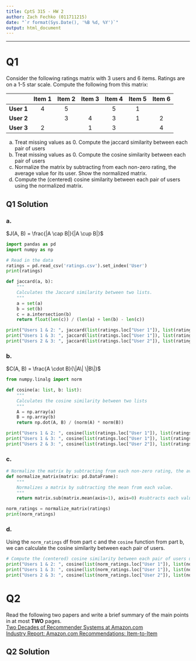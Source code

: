 ```yaml
---
title: CptS 315 - HW 2
author: Zach Fechko (011711215)
date: "`r format(Sys.Date(), '%B %d, %Y')`"
output: html_document
---
```

***


# Q1
Consider the following ratings matrix with 3 users and 6 items. Ratings are on a 1-5 star scale. Compute the following from this matrix:  

| | Item 1 | Item 2 | Item 3 | Item 4 | Item 5 | Item 6 |
|:---:|:---:|:---:|:---:|:---:|:---:|:---:|
| **User 1** | 4 | 5 |   | 5 | 1 |   |
| **User 2** |   | 3 | 4 | 3 | 1 | 2 | 
| **User 3** | 2 |   | 1 | 3 |   | 4 |

a. Treat missing values as 0. Compute the jaccard similarity between each pair of users 
b. Treat missing values as 0. Compute the cosine similarity between each pair of users
c. Normalize the matrix by subtracting from each non-zero rating, the average value for its user. Show the normalized matrix. 
d. Compute the (centered) cosine similarity between each pair of users using the normalized matrix.

## Q1 Solution
### a. 
$J(A, B) = \frac{|A \cap B|}{|A \cup B|}$  

```python
import pandas as pd 
import numpy as np

# Read in the data
ratings = pd.read_csv('ratings.csv').set_index('User')
print(ratings)

def jaccard(a, b):
    """
    Calculates the Jaccard similarity between two lists.
    """
    a = set(a)
    b = set(b)
    c = a.intersection(b)
    return float(len(c)) / (len(a) + len(b) - len(c))

print("Users 1 & 2: ", jaccard(list(ratings.loc["User 1"]), list(ratings.loc["User 2"]))) #jaccard similarity between user 1 and 2
print("Users 1 & 3: ", jaccard(list(ratings.loc["User 1"]), list(ratings.loc["User 3"]))) #jaccard similarity between user 1 and 3
print("Users 2 & 3: ", jaccard(list(ratings.loc["User 2"]), list(ratings.loc["User 3"]))) #jaccard similarity between user 2 and 3
```

### b. 
$C(A, B) = \frac{A \cdot B}{\|A\| \|B\|}$  
```python
from numpy.linalg import norm

def cosine(a: list, b: list):
    """
    Calculates the cosine similarity between two lists
    """
    A = np.array(a)
    B = np.array(b)
    return np.dot(A, B) / (norm(A) * norm(B))

print("Users 1 & 2: ", cosine(list(ratings.loc["User 1"]), list(ratings.loc["User 2"]))) #cosine similarity between user 1 and 2
print("Users 1 & 3: ", cosine(list(ratings.loc["User 1"]), list(ratings.loc["User 3"]))) #cosine similarity between user 1 and 3
print("Users 2 & 3: ", cosine(list(ratings.loc["User 2"]), list(ratings.loc["User 3"]))) #cosine similarity between user 2 and 3
```

### c. 
```python
# Normalize the matrix by subtracting from each non-zero rating, the average value for its user. Show the normalized matrix.
def normalize_matrix(matrix: pd.DataFrame):
    """
    Normalizes a matrix by subtracting the mean from each value.
    """
    return matrix.sub(matrix.mean(axis=1), axis=0) #subtracts each value by the mean of the row

norm_ratings = normalize_matrix(ratings)
print(norm_ratings)
```

### d. 
Using the `norm_ratings` df from part c and the `cosine` function from part b, we can calculate the cosine similarity between each pair of users.  
```python
# Compute the (centered) cosine similarity between each pair of users using the normalized matrix.
print("Users 1 & 2: ", cosine(list(norm_ratings.loc["User 1"]), list(norm_ratings.loc["User 2"]))) #cosine similarity between user 1 and 2
print("Users 1 & 3: ", cosine(list(norm_ratings.loc["User 1"]), list(norm_ratings.loc["User 3"]))) #cosine similarity between user 1 and 3
print("Users 2 & 3: ", cosine(list(norm_ratings.loc["User 2"]), list(norm_ratings.loc["User 3"]))) #cosine similarity between user 2 and 3
```

# Q2
Read the following two papers and write a brief summary of the main points in at most **TWO** pages.  
[Two Decades of Recommender Systems at Amazon.com](https://www.computer.org/csdl/mags/ic/2017/03/mic2017030012.pdf)  
[Industry Report: Amazon.com Recommendations: Item-to-Item](https://www.cs.umd.edu/~samir/498/Amazon-Recommendations.pdf)

\pagebreak

## Q2 Solution
